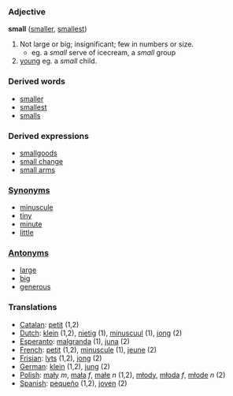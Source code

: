 === Adjective ===
'''small''' ([[smaller]], [[smallest]])
#Not large or big; insignificant; few in numbers or size.
#*eg. a ''small'' serve of icecream, a ''small'' group
#[[young]] eg. a ''small'' child.

===Derived words===
*[[smaller]]
*[[smallest]]
*[[smalls]]
===Derived expressions===
*[[smallgoods]]
*[[small change]]
*[[small arms]]

===[[Synonym]]s===
*[[minuscule]]
*[[tiny]]
*[[minute]]
*[[little]]

===[[Antonym]]s===
*[[large]]
*[[big]]
*[[generous]]

=== Translations ===
*[[Catalan]]: [[petit]] (1,2)
*[[Dutch]]: [[klein]] (1,2), [[nietig]] (1), [[minuscuul]] (1), [[jong]] (2)
*[[Esperanto]]: [[malgranda]] (1), [[juna]] (2)
*[[French]]: [[petit]] (1,2), [[minuscule]] (1), [[jeune]] (2)
*[[Frisian]]: [[lyts]] (1,2), [[jong]] (2)
*[[German]]: [[klein]] (1,2), [[jung]] (2)
*[[Polish]]: [[mały]] ''m'', [[mała]] ''f'', [[małe]] ''n'' (1,2), [[młody]], [[młoda]] ''f'', [[młode]] ''n'' (2)
*[[Spanish]]: [[pequeño]] (1,2), [[joven]] (2)